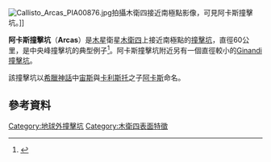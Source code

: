 {{coord|85.6|S|67.5|W|globe:callisto_type:landmark|display=title|notes=<ref>Blue, Jennifer. [http://planetarynames.wr.usgs.gov/Feature/349;jsessionid=F453A6F5A7FC2004E3AC4671BBF0DD6E "Arcas"] {{Wayback|url=http://planetarynames.wr.usgs.gov/Feature/349;jsessionid=F453A6F5A7FC2004E3AC4671BBF0DD6E |date=20190713074910 }}. Gazetteer of Planetary Nomenclature. USGS Astrogeology Research Program.</ref>}}
[[Image:Callisto_Arcas_PIA00876.jpg|thumb]]拍攝木衛四接近南極點影像，可見阿卡斯撞擊坑。]]

'''阿卡斯撞擊坑'''（'''Arcas'''）是[[木星|木星]]衛星[[木衛四|木衛四]]上接近南極點的[[撞擊坑|撞擊坑]]，直徑60公里，是中央峰撞擊坑的典型例子<ref name="Greeley 2000">{{cite journal| last=Greeley| first=R.| coauthors=Klemaszewski, J.E.;Wagner L.; et al.| title=Galileo views of the geology of Callisto| url=https://archive.org/details/sim_planetary-and-space-science_2000-08_48_9/page/829|journal=Planetary and Space Science| year=2000| volume=48| pages=829–853| doi=10.1016/S0032-0633(00)00050-7| issue=9| bibcode=2000P&SS...48..829G}}</ref>。阿卡斯撞擊坑附近另有一個直徑較小的[[Ginandi撞擊坑|Ginandi撞擊坑]]。

該撞擊坑以[[希臘神話|希臘神話]]中[[宙斯|宙斯]]與[[卡利斯托|卡利斯托]]之子[[阿卡斯|阿卡斯]]命名。

== 參考資料 ==
{{reflist}}
{{DEFAULTSORT:Arcas (Crater)}}
{{crater-stub}}
{{木卫四}}
[[Category:地球外撞擊坑|Category:地球外撞擊坑]]
[[Category:木衛四表面特徵|Category:木衛四表面特徵]]